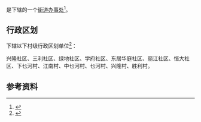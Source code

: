 {{中国乡级行政区|23/10/02/008/000}}

'''{{PAGENAMEBASE}}'''是{{PRC admin/fullname|23/10/02/008/000|3}}下辖的一个[[街道办事处|街道办事处]]<ref>{{PRC admin/ref sgc|{{PRC admin/parent|23/10/02/008/000}}}}</ref>。

== 行政区划 ==
{{PAGENAMEBASE}}下辖以下村级行政区划单位<ref>{{PRC admin/ref sgc|23/10/02/008/000}}</ref>：

兴隆社区、三利社区、绿地社区、学府社区、东居华庭社区、丽江社区、恒大社区、下乜河村、江南村、中乜河村、乜河村、兴隆村、胜利村。

== 参考资料 ==
{{reflist}}

{{黑龙江行政区划小作品}}
{{PRC admin/navcat|23/10/02/008/000}}
